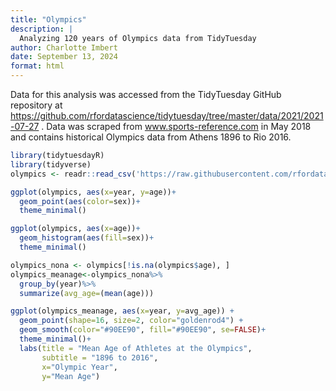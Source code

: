 ```yaml
---
title: "Olympics"
description: |
  Analyzing 120 years of Olympics data from TidyTuesday
author: Charlotte Imbert
date: September 13, 2024
format: html
---
```


Data for this analysis was accessed from the TidyTuesday GitHub repository at <https://github.com/rfordatascience/tidytuesday/tree/master/data/2021/2021-07-27> . Data was scraped from [www.sports-reference.com](http://www.sports-reference.com/) in May 2018 and contains historical Olympics data from Athens 1896 to Rio 2016.

```r
library(tidytuesdayR)
library(tidyverse)
olympics <- readr::read_csv('https://raw.githubusercontent.com/rfordatascience/tidytuesday/master/data/2021/2021-07-27/olympics.csv')
```

```r
ggplot(olympics, aes(x=year, y=age))+
  geom_point(aes(color=sex))+
  theme_minimal()
```

```r
ggplot(olympics, aes(x=age))+
  geom_histogram(aes(fill=sex))+
  theme_minimal()
```

```r
olympics_nona <- olympics[!is.na(olympics$age), ]
olympics_meanage<-olympics_nona%>%
  group_by(year)%>%
  summarize(avg_age=(mean(age)))
```

```r
ggplot(olympics_meanage, aes(x=year, y=avg_age)) +
  geom_point(shape=16, size=2, color="goldenrod4") +
  geom_smooth(color="#90EE90", fill="#90EE90", se=FALSE)+
  theme_minimal()+
  labs(title = "Mean Age of Athletes at the Olympics",
       subtitle = "1896 to 2016",
       x="Olympic Year",
       y="Mean Age")
```
